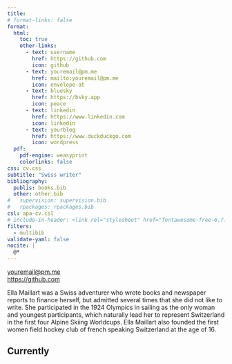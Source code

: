 ```yaml
---
title: 
# format-links: false
format:
  html:
    toc: true
    other-links:
      - text: username
        href: https://github.com
        icon: github
      - text: youremail@pm.me
        href: mailto:youremail@pm.me
        icon: envelope-at
      - text: bluesky
        href: https://bsky.app
        icon: peace
      - text: linkedin
        href: https://www.linkedin.com
        icon: linkedin
      - text: yourblog
        href: https://www.duckduckgo.com
        icon: wordpress
  pdf:
    pdf-engine: weasyprint
    colorlinks: false
css: cv.css
subtitle: "Swiss writer"
bibliography:
  publis: books.bib
  other: other.bib
#   supervision: supervision.bib
#   rpackages: rpackages.bib
csl: apa-cv.csl
# include-in-header: <link rel="stylesheet" href="fontawesome-free-6.7.1-web/css/fontawesome.min.css">
filters:
  - multibib
validate-yaml: false
nocite: |
  @*
---
```



::: {.hide-on-desktop .contact-block}
[youremail@pm.me](mailto:youremail@pm.me)  
[https://github.com](https://github.com)

:::

::: {.no-print}
Ella Maillart was a Swiss adventurer who wrote books and newspaper reports to finance herself, but admitted several times that she did not like to write. She participated in the 1924 Olympics in sailing as the only woman and youngest participants, which naturally lead her to represent Switzerland in the first four Alpine Skiing Worldcups. Ella Maillart also founded the first women field hockey club of french speaking Switzerland at the age of 16.
:::

## Currently

